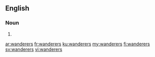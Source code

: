 ==English==

===Noun===
{{head|en|plural}}

# {{plural of|wanderer|lang=en}}

[[ar:wanderers]]
[[fr:wanderers]]
[[ku:wanderers]]
[[my:wanderers]]
[[fi:wanderers]]
[[sv:wanderers]]
[[vi:wanderers]]